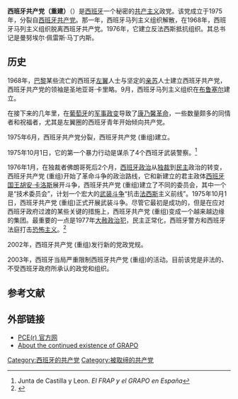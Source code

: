 {{Infobox Political Party
|leader1_title= |leader1_name= |leader2_title= |leader2_name= |leader3_title= |leader3_name= 
|名字       = 西班牙共产党（重建）
|原文名     =  Partido Comunista de España (Reconstituido)
|党代表色   = Red
|图像       = <!-- 须加[[File:图像名|200px]] -->
|图像说明   = 
|所在国家或地区=  {{ESP}} 
|党首       = 
|总裁       = 
|主席       = 
|总书记     =曼努埃尔·佩雷斯·马丁内斯
|第一书记   = 
|秘书长     = 
|主席团     = 
|书记       = 
|发言人     = 
|创始人     = 曼努埃尔·佩雷斯·马丁内斯
|建立       = 1975年
|解散       = <!-- 解散时间 -->
|兼并       = 
|分裂       = [[西班牙共产党|西班牙共产党]]
|并入       = 
|继承       = 
|总部       = [[法国|法国]]和[[西班牙|西班牙]]
|党报       = 《Antorcha》
|wing1_title        =武装组织
|wing1              =[[十月一日反法西斯抵抗团体|十月一日反法西斯抵抗团体]]
|党员数目   = 
|统计日期   = 
|意识形态   = [[共产主义|共产主义]]<br>[[马克思列宁主义|马克思列宁主义]]<br>[[毛主义|毛主义]]（历史上）
|政治立场   = [[极左翼|极左翼]]
|宗教信仰   = 
|国内组织   = 
|国际组织   = 
|欧洲组织   = 
|欧洲议会党团= 
|seats1_title= <!-- 议会名字 -->
|seats1      = <!-- 议会席位，如250席位中有3个席位：{{Infobox political party/seats|3|250|hex=red}} -->
|官方色彩   = 红色、黄色和深紫红色 {{Color box|Red}}{{Color box|Yellow}}{{Color box|Purple}}
|官方网站   = <!-- {{URL| }}  -->
|宣传口号   = 
|国家       = 西班牙
|脚注       = 
}}
'''西班牙共产党（重建）'''（{{lang-es|Partido Comunista de España (Reconstituido)}}）是[[西班牙|西班牙]]一个秘密的[[共产主义|共产主义]]政党。该党成立于1975年，分裂自[[西班牙共产党|西班牙共产党]]。那一年，西班牙马列主义组织解散，在1968年，西班牙马列主义组织脱离西班牙共产党。1976年，它建立反法西斯抵抗组织。其总书记是曼努埃尔·佩雷斯·马丁内斯。

==历史==
1968年，[[巴黎|巴黎]]某些流亡的西班牙[[左翼|左翼]]人士与坚定的[[亲苏|亲苏]]人士建立西班牙共产党，西班牙共产党的领袖是圣地亚哥·卡里略。9月，西班牙马列主义组织在[[布鲁塞尔|布鲁塞尔]]建立。

在接下来的几年里，在[[葡萄牙|葡萄牙]]的[[军事政变|军事政变]]导致了[[康乃馨革命|康乃馨革命]]，一些数量颇多的同情者和祝福者，尤其是左翼圈的西班牙青年开始倾向共产党。

1975年6月，西班牙共产党分裂，西班牙共产党 (重组)建立。

1975年10月1日，它的第一个暴力行动是谋杀了4个西班牙武装警察。<ref>Junta de Castilla y Leon. ''El FRAP y el GRAPO en España''</ref>

1976年1月，在独裁者佛朗哥死后2个月，[[西班牙政治|西班牙政治]]从[[独裁|独裁]]到[[民主|民主]]政治的转变，西班牙共产党 (重组)开始了革命斗争的政治路线，它和新建立的君主政体[[西班牙国王|西班牙国王]][[胡安·卡洛斯|胡安·卡洛斯]]展开斗争，西班牙共产党 (重组)建立了不同的委员会，其中一个是“技术委员会”，计划一个宏大的[[武装斗争|武装斗争]]“抗击[[法西斯|法西斯]]主义前线”。1975年10月1日，西班牙共产党 (重组)正式开展武装斗争。尽管它最初是成功的，但是在应对西班牙政府过渡的某些关键的措施上，西班牙共产党 (重组)变成一个越来越边缘的集团。最重要的一点是1977年[[赦免|大赦]][[政治犯|政治犯]]，民主正常化，西班牙警方和西班牙法庭打击[[恐怖主义|恐怖主义]]。<ref>{{Cite web |url=http://www.noticiasdelarebelion.info/articulo.php?p=4599&more=1&c=1 |title=Programa de lucha del Partido Comunista de España -reconstituído |access-date=2013-11-06 |archive-date=2009-04-14 |archive-url=https://web.archive.org/web/20090414172121/http://www.noticiasdelarebelion.info/articulo.php?p=4599&more=1&c=1 |dead-url=no }}</ref>

2002年，西班牙共产党 (重组)发行新的党政党规。

2003年，西班牙当局严重限制西班牙共产党 (重组)的活动。目前该党是非法的、不受西班牙政府所承认的政党和组织。

==参考文献==
{{reflist}}

== 外部链接 ==
*[https://web.archive.org/web/20070927213504/http://www.antorcha.org/ PCE(r) 官方网]
*[http://www.20minutos.es/noticia/129366/0/grapo/mata/banda/ About the continued existence of GRAPO] {{Wayback|url=http://www.20minutos.es/noticia/129366/0/grapo/mata/banda/ |date=20131224111741 }}

{{欧洲的共产党}}

[[Category:西班牙的共产党|Category:西班牙的共产党]]
[[Category:被取缔的共产党|Category:被取缔的共产党]]